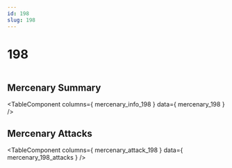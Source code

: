 ```yaml
---
id: 198
slug: 198
---
```



# 198

<div style = {{ display: "flex" }}>
    <Image img={require('@site/static/img/mercenaries/illust/thum_char_view_n_198.jpg')}/>
    
</div>

## Mercenary Summary

<TableComponent
  columns={ mercenary_info_198 }
  data={ mercenary_198 }
/>

## Mercenary Attacks

<TableComponent
  columns={ mercenary_attack_198 }
  data={ mercenary_198_attacks }
/>